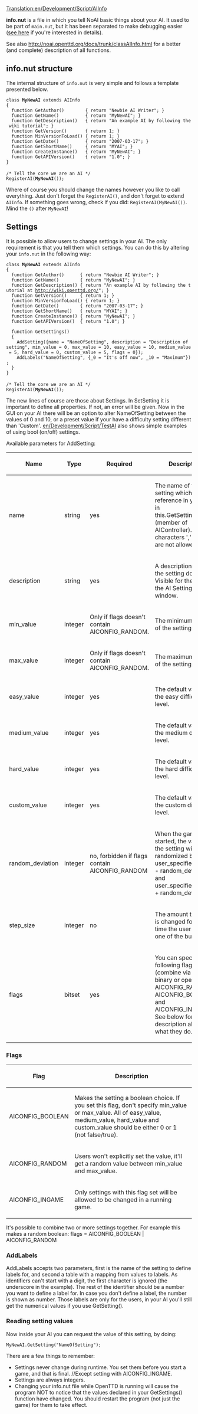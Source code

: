 [[Translation:en/Development/Script/AIInfo]]


{{en/Development/Script/Navigation}}

'''info.nut''' is a file in which you tell NoAI basic things about your AI. It used to be part of <code>main.nut</code>, but it has been separated to make debugging easier ([[en/Archive/Development/AI Development milestones#20-may-2008-main-nut-is-split-in-two|see here]] if you're interested in details).

See also http://noai.openttd.org/docs/trunk/classAIInfo.html for a better (and complete) description of all functions.

== info.nut structure ==

The internal structure of <code>info.nut</code> is very simple and follows a template presented below.

 class '''MyNewAI''' extends AIInfo 
 {
   function GetAuthor()        { return "Newbie AI Writer"; }
   function GetName()          { return "MyNewAI"; }
   function GetDescription()   { return "An example AI by following the wiki tutorial"; }
   function GetVersion()       { return 1; }
   function MinVersionToLoad() { return 1; }
   function GetDate()          { return "2007-03-17"; }
   function GetShortName()     { return "MYAI"; }
   function CreateInstance()   { return "MyNewAI"; }
   function GetAPIVersion()    { return "1.0"; }
 }
 
 /* Tell the core we are an AI */
 RegisterAI('''MyNewAI'''());

Where of course you should change the names however you like to call everything. Just don't forget the <code>RegisterAI()</code>, and don't forget to extend <code>AIInfo</code>. If something goes wrong, check if you did: <code>RegisterAI(MyNewAI())</code>. Mind the <code>()</code> after <code>MyNewAI</code>!

== Settings ==

It is possible to allow users to change settings in your AI. The only requirement is that you tell them which settings. You can do this by altering your <code>info.nut</code> in the following way:

 class '''MyNewAI''' extends AIInfo 
 {
   function GetAuthor()      { return "Newbie AI Writer"; }
   function GetName()        { return "MyNewAI"; }
   function GetDescription() { return "An example AI by following the tutorial at http://wiki.openttd.org/"; }
   function GetVersion()     { return 1; }
   function MinVersionToLoad() { return 1; }
   function GetDate()        { return "2007-03-17"; }
   function GetShortName()   { return "MYAI"; }
   function CreateInstance() { return "MyNewAI"; }
   function GetAPIVersion()  { return "1.0"; }
   
   function GetSettings() 
   {
     AddSetting({name = "NameOfSetting", description = "Description of setting", min_value = 0, max_value = 10, easy_value = 10, medium_value = 5, hard_value = 0, custom_value = 5, flags = 0});
     AddLabels("NameOfSetting", {_0 = "It's off now", _10 = "Maximum"});
   }
 }
 
 /* Tell the core we are an AI */
 RegisterAI('''MyNewAI'''());

The new lines of course are those about Settings. In SetSetting it is important to define all properties. If not, an error will be given. Now in the GUI on your AI there will be an option to alter NameOfSetting between the values of 0 and 10, or a preset value if your have a difficulty setting different than 'Custom'. [[en/Development/Script/TestAI]] also shows simple examples of using bool (on/off) settings.

Available parameters for AddSetting:
{|
|-
! Name
! Type
! Required
! Description
|-
| name
| string
| yes
| The name of the setting which you reference in your AI in this.GetSetting(name) (member of AIController). The characters ',' and '=' are not allowed.
|-
| description
| string
| yes
| A description of what the setting does. Visible for the user in the AI Settings window.
|-
| min_value
| integer
| Only if flags doesn't contain AICONFIG_RANDOM.
| The minimum value of the setting
|-
| max_value
| integer
| Only if flags doesn't contain AICONFIG_RANDOM.
| The maximum value of the setting.
|-
| easy_value
| integer
| yes
| The default value on the easy difficulty level.
|-
| medium_value
| integer
| yes
| The default value on the medium difficulty level.
|-
| hard_value
| integer
| yes
| The default value on the hard difficulty level.
|-
| custom_value
| integer
| yes
| The default value on the custom difficulty level.
|-
| random_deviation
| integer
| no, forbidden if flags contain AICONFIG_RANDOM
| When the game is started, the value for the setting will be randomized between user_specified_value - random_deviation and user_specified_value + random_deviation. 
|-
| step_size
| integer
| no
| The amount the value is changed for every time the user clicks one of the buttons.
|-
| flags
| bitset
| yes
| You can specify the following flags (combine via the binary or operator): AICONFIG_RANDOM, AICONFIG_BOOLEAN and AICONFIG_INGAME. See below for a description about what they do.
|}


=== Flags ===
{|
|-
! Flag
! Description
|-
| AICONFIG_BOOLEAN
| Makes the setting a boolean choice. If you set this flag, don't specify min_value or max_value. All of easy_value, medium_value, hard_value and custom_value should be either 0 or 1 (not false/true).
|-
| AICONFIG_RANDOM
| Users won't explicitly set the value, it'll get a random value between min_value and max_value.
|-
| AICONFIG_INGAME
| Only settings with this flag set will be allowed to be changed in a running game.
|}

It's possible to combine two or more settings together. For example this makes a random boolean: flags = AICONFIG_BOOLEAN | AICONFIG_RANDOM


=== AddLabels ===
AddLabels accepts two parameters, first is the name of the setting to define labels for, and second a table with a mapping from values to labels. As identifiers can't start with a digit, the first character is ignored (the underscore in the example). The rest of the identifier should be a number you want to define a label for. In case you don't define a label, the number is shown as number. Those labels are only for the users, in your AI you'll still get the numerical values if you use GetSetting().


=== Reading setting values ===
Now inside your AI you can request the value of this setting, by doing:

 MyNewAI.GetSetting("NameOfSetting");

There are a few things to remember:
* Settings never change during runtime. You set them before you start a game, and that is final. //Except setting with AICONFIG_INGAME.
* Settings are always integers.
* Changing your info.nut file while OpenTTD is running will cause the program NOT to notice that the values declared in your GetSettings() function have changed. You should restart the program (not just the game) for them to take effect.